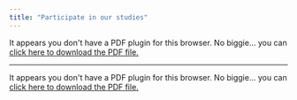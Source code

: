 ```yaml
---
title: "Participate in our studies"
---
```


```{=html}
<object data="PGMH.pdf" type="application/pdf" width="100%" height="100%" style="min-height:100vh;">
    <p>It appears you don't have a PDF plugin for this browser.
    No biggie... you can <a href="PGMH.pdf">click here to
    download the PDF file.</a></p>
</object>
```

------------------------------------------------------------------------

```{=html}
<object data="MW.pdf" type="application/pdf" width="100%" height="100%" style="min-height:100vh;">
    <p>It appears you don't have a PDF plugin for this browser.
    No biggie... you can <a href="MW.pdf">click here to
    download the PDF file.</a></p>
</object>
```

